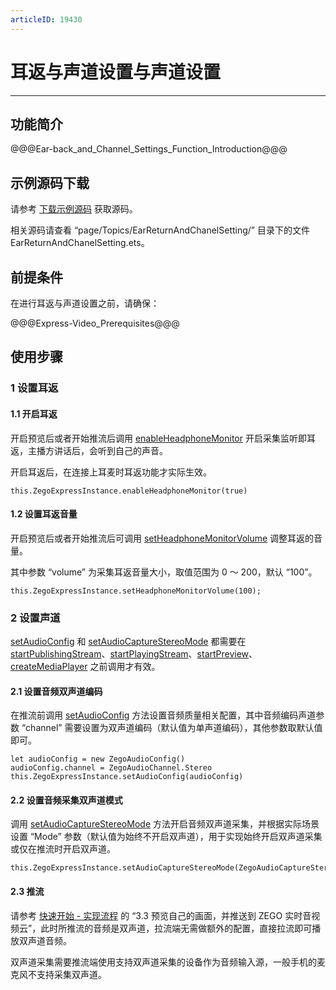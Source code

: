 ```yaml
---
articleID: 19430
---
```

# 耳返与声道设置与声道设置

- - -

## 功能简介

@@@Ear-back_and_Channel_Settings_Function_Introduction@@@

## 示例源码下载

请参考 [下载示例源码](!DownloadDemo/DownloadDemo) 获取源码。

相关源码请查看 “page/Topics/EarReturnAndChanelSetting/” 目录下的文件 EarReturnAndChanelSetting.ets。

## 前提条件

在进行耳返与声道设置之前，请确保：

@@@Express-Video_Prerequisites@@@

## 使用步骤

### 1 设置耳返

#### 1.1 开启耳返

开启预览后或者开始推流后调用 [enableHeadphoneMonitor](/unique-api/express-video-sdk/zh/ets_ohos/classes/_zegoexpressengine_.zegoexpressengine.html#enableheadphonemonitor) 开启采集监听即耳返，主播方讲话后，会听到自己的声音。

<div class = 'mk-hint'>

开启耳返后，在连接上耳麦时耳返功能才实际生效。
</div>

```ets
this.ZegoExpressInstance.enableHeadphoneMonitor(true)
```

#### 1.2 设置耳返音量

开启预览后或者开始推流后可调用 [setHeadphoneMonitorVolume](/unique-api/express-video-sdk/zh/ets_ohos/classes/_zegoexpressengine_.zegoexpressengine.html#setheadphonemonitorvolume) 调整耳返的音量。

其中参数 “volume” 为采集耳返音量大小，取值范围为 0 ～ 200，默认 “100”。

```ets
this.ZegoExpressInstance.setHeadphoneMonitorVolume(100);
```

### 2 设置声道

<div class="mk-warning">

[setAudioConfig](/unique-api/express-video-sdk/zh/ets_ohos/classes/_zegoexpressengine_.zegoexpressengine.html#setaudioconfig) 和 [setAudioCaptureStereoMode](/unique-api/express-video-sdk/zh/ets_ohos/classes/_zegoexpressengine_.zegoexpressengine.html#setaudiocapturestereomode) 都需要在 [startPublishingStream](/unique-api/express-video-sdk/zh/ets_ohos/classes/_zegoexpressengine_.zegoexpressengine.html#startpublishingstream)、[startPlayingStream](/unique-api/express-video-sdk/zh/ets_ohos/classes/_zegoexpressengine_.zegoexpressengine.html#startplayingstream)、[startPreview](/unique-api/express-video-sdk/zh/ets_ohos/classes/_zegoexpressengine_.zegoexpressengine.html#startpreview)、[createMediaPlayer](/unique-api/express-video-sdk/zh/ets_ohos/classes/_zegoexpressengine_.zegoexpressengine.html#createmediaplayer) 之前调用才有效。 
</div>

#### 2.1 设置音频双声道编码

在推流前调用 [setAudioConfig](/unique-api/express-video-sdk/zh/ets_ohos/classes/_zegoexpressengine_.zegoexpressengine.html#setaudioconfig) 方法设置音频质量相关配置，其中音频编码声道参数 “channel” 需要设置为双声道编码（默认值为单声道编码），其他参数取默认值即可。

```ets
let audioConfig = new ZegoAudioConfig()
audioConfig.channel = ZegoAudioChannel.Stereo
this.ZegoExpressInstance.setAudioConfig(audioConfig)
```

#### 2.2 设置音频采集双声道模式

调用 [setAudioCaptureStereoMode](/unique-api/express-video-sdk/zh/ets_ohos/classes/_zegoexpressengine_.zegoexpressengine.html#setaudiocapturestereomode) 方法开启音频双声道采集，并根据实际场景设置 “Mode” 参数（默认值为始终不开启双声道），用于实现始终开启双声道采集或仅在推流时开启双声道。

```ets
this.ZegoExpressInstance.setAudioCaptureStereoMode(ZegoAudioCaptureStereoMode.Always);
```

#### 2.3 推流

请参考 [快速开始 - 实现流程](!Integration/Solution_Implementation#3_3) 的 “3.3 预览自己的画面，并推送到 ZEGO 实时音视频云”，此时所推流的音频是双声道，拉流端无需做额外的配置，直接拉流即可播放双声道音频。

<div class="mk-hint">

双声道采集需要推流端使用支持双声道采集的设备作为音频输入源，一般手机的麦克风不支持采集双声道。
</div>
